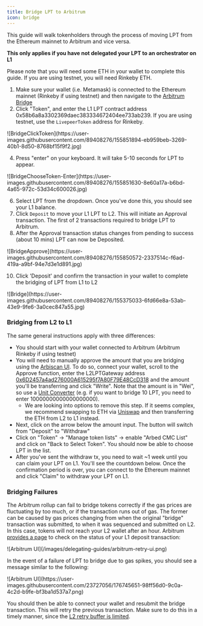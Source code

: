 ```yaml
---
title: Bridge LPT to Arbitrum
icon: bridge
---
```


This guide will walk tokenholders through the process of moving LPT from the Ethereum mainnet to Arbitrum and vice versa.

**This only applies if you have not delegated your LPT to an orchestrator on L1**

Please note that you will need some ETH in your wallet to complete this guide. If you are using testnet, you will need Rinkeby ETH.

1. Make sure your wallet (i.e. Metamask) is connected to the Ethereum mainnet (Rinkeby if using testnet) and then navigate to the [Arbitrum Bridge](https://bridge.arbitrum.io/)
2. Click "Token", and enter the L1 LPT contract address 0x58b6a8a3302369daec383334672404ee733ab239. If you are using testnet, use the `LivepeerToken` address for Rinkeby.

<Frame>
  ![BridgeClickToken](https://user-images.githubusercontent.com/89408276/155851894-eb959beb-3269-40b1-8d50-8768bf15f9f2.jpg)
</Frame>

4. Press "enter" on your keyboard. It will take 5-10 seconds for LPT to appear.

<Frame>
  ![BridgeChooseToken-Enter](https://user-images.githubusercontent.com/89408276/155851630-8e60a17a-b6bd-4a65-972c-53d34c600026.jpg)
</Frame>

6. Select LPT from the dropdown. Once you've done this, you should see your L1 balance.
7. Click `Deposit` to move your L1 LPT to L2. This will initiate an Approval transaction. The first of 2 transactions required to bridge LPT to Arbitrum.
8. After the Approval transaction status changes from pending to success (about 10 mins) LPT can now be Deposited.

<Frame>
  ![BridgeApprove](https://user-images.githubusercontent.com/89408276/155850572-2337514c-f6ad-419a-a9bf-94e7d3e1d891.jpg)
</Frame>

10. Click 'Deposit' and confirm the transaction in your wallet to complete the bridging of LPT from L1 to L2

<Frame>
  ![Bridge](https://user-images.githubusercontent.com/89408276/155375033-6fd66e8a-53ab-43e9-9fe6-3a0cec847a55.jpg)
</Frame>

### Bridging from L2 to L1

The same general instructions apply with three differences:

- You should start with your wallet connected to Arbitrum (Arbitrum Rinkeby if using testnet)
- You will need to manually approve the amount that you are bridging using the [Arbiscan UI](https://arbiscan.io/address/0x289ba1701C2F088cf0faf8B3705246331cB8A839#writeContract). To do so, connect your wallet, scroll to the Approve function, enter the L2LPTGateway address [0x6D2457a4ad276000A615295f7A80F79E48CcD318](https://arbiscan.io/address/0x6D2457a4ad276000A615295f7A80F79E48CcD318) and the amount you'll be transferring and click "Write". Note that the amount is in "Wei", so use a [Unit Converter](https://etherscan.io/unitconverter) (e.g. if you want to bridge 10 LPT, you need to enter 10000000000000000000).
  - We are looking into options to remove this step. If it seems complex, we recommend swapping to ETH via [Uniswap](https://app.uniswap.org/#/swap?chain=arbitrum) and then transferring the ETH from L2 to L1 instead.
- Next, click on the arrow below the amount input. The button will switch from "Deposit" to "Withdraw"
- Click on "Token" -> "Manage token lists" -> enable "Arbed CMC List" and click on "Back to Select Token". You should now be able to choose LPT in the list.
- After you've sent the withdraw tx, you need to wait ~1 week until you can claim your LPT on L1. You'll see the countdown below. Once the confirmation period is over, you can connect to the Ethereum mainnet and click "Claim" to withdraw your LPT on L1.

### Bridging Failures

The Arbitrum rollup can fail to bridge tokens correctly if the gas prices are fluctuating by too much, or if the transaction runs out of gas. The former can be caused by gas prices changing from when the original "bridge" transaction was submitted, to when it was sequenced and submitted on L2. In this case, tokens will not reach your L2 wallet after an hour. Arbitrum [provides a page](https://retryable-tx-panel.arbitrum.io/) to check on the status of your L1 deposit transaction:

<Frame>![Arbitrum UI](/images/delegating-guides/arbitrum-retry-ui.png)</Frame>

In the event of a failure of LPT to bridge due to gas spikes, you should see a message similar to the following:

<Frame>
  ![Arbitrum
  UI](https://user-images.githubusercontent.com/23727056/176745651-98ff56d0-9c0a-4c2d-b9fe-bf3ba1d537a7.png)
</Frame>

You should then be able to connect your wallet and resubmit the bridge transaction. This will retry the previous transaction. Make sure to do this in a timely manner, since the [L2 retry buffer is limited](https://docs.arbitrum.io/arbos/l1-to-l2-messaging).
